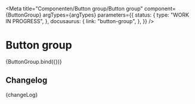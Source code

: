 
<Meta
  title="Componenten/Button group/Button group"
  component={ButtonGroup}
  argTypes={argTypes}
  parameters={{
    status: {
      type: "WORK IN PROGRESS",
    },
    docusaurus: {
      link: "button-group",
    },
  }}
/>

# Button group

<Canvas>
  <Story name="Button group" args={defaultArgs}>
    {ButtonGroup.bind({})}
  </Story>
</Canvas>

<ArgsTable story="Button group" />

## Changelog

<Description>{changeLog}</Description>
